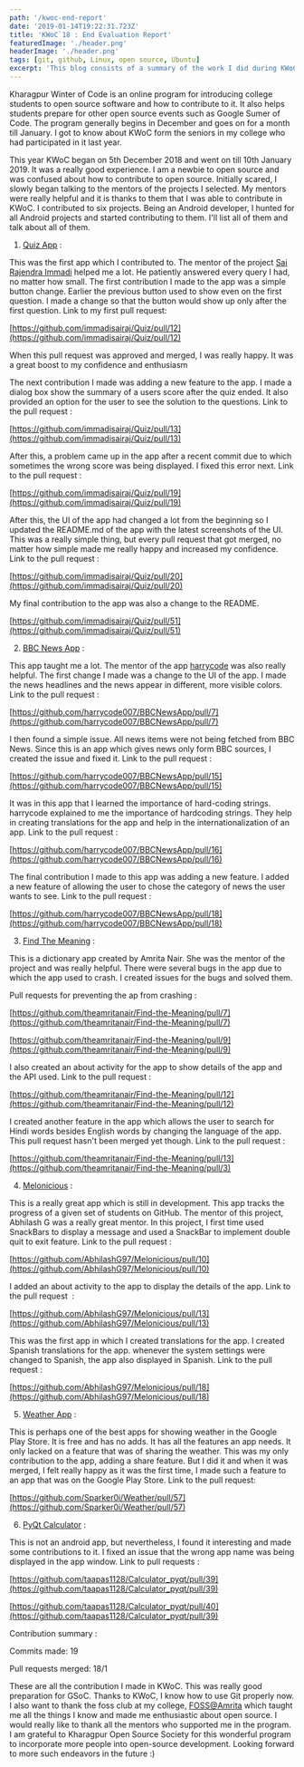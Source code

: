 ```yaml
---
path: '/kwoc-end-report'
date: '2019-01-14T19:22:31.723Z'
title: 'KWoC`18 : End Evaluation Report'
featuredImage: './header.png'
headerImage: './header.png'
tags: [git, github, Linux, open source, Ubuntu]
excerpt: 'This blog consists of a summary of the work I did during KWoC`18'
---
```


Kharagpur Winter of Code is an online program for introducing college students to open source software and how to contribute to it. It also helps students prepare for other open source events such as Google Sumer of Code. The program generally begins in December and goes on for a month till January. I got to know about KWoC form the seniors in my college who had participated in it last year.

This year KWoC began on 5th December 2018 and went on till 10th January 2019. It was a really good experience. I am a newbie to open source and was confused about how to contribute to open source. Initially scared, I slowly began talking to the mentors of the projects I selected. My mentors were really helpful and it is thanks to them that I was able to contribute in KWoC. I contributed to six projects. Being an Android developer, I hunted for all Android projects and started contributing to them. I'll list all of them and talk about all of them.

1) [Quiz App](https://github.com/immadisairaj/Quiz) :

This was the first app which I contributed to. The mentor of the project [Sai Rajendra Immadi](https://www.facebook.com/immadisairaj) helped me a lot. He patiently answered every query I had, no matter how small. The first contribution I made to the app was a simple button change. Earlier the previous button used to show even on the first question. I made a change so that the button would show up only after the first question. Link to my first pull request:

[https://github.com/immadisairaj/Quiz/pull/12](https://github.com/immadisairaj/Quiz/pull/12)

When this pull request was approved and merged, I was really happy. It was a great boost to my confidence and enthusiasm

The next contribution I made was adding a new feature to the app. I made a dialog box show the summary of a users score after the quiz ended. It also provided an option for the user to see the solution to the questions. Link to the pull request :

[https://github.com/immadisairaj/Quiz/pull/13](https://github.com/immadisairaj/Quiz/pull/13)

After this, a problem came up in the app after a recent commit due to which sometimes the wrong score was being displayed. I fixed this error next. Link to the pull request :

[https://github.com/immadisairaj/Quiz/pull/19](https://github.com/immadisairaj/Quiz/pull/19)

After this, the UI of the app had changed a lot from the beginning so I updated the README.md of the app with the latest screenshots of the UI. This was a really simple thing, but every pull request that got merged, no matter how simple made me really happy and increased my confidence. Link to the pull request :

[https://github.com/immadisairaj/Quiz/pull/20](https://github.com/immadisairaj/Quiz/pull/20)

My final contribution to the app was also a change to the README.

[https://github.com/immadisairaj/Quiz/pull/51](https://github.com/immadisairaj/Quiz/pull/51)

2) [BBC News App](https://github.com/harrycode007/BBCNewsApp) :

This app taught me a lot. The mentor of the app [harrycode](https://github.com/harrycode007) was also really helpful. The first change I made was a change to the UI of the app. I made the news headlines and the news appear in different, more visible colors. Link to the pull request :

[https://github.com/harrycode007/BBCNewsApp/pull/7](https://github.com/harrycode007/BBCNewsApp/pull/7)

I then found a simple issue. All news items were not being fetched from BBC News. Since this is an app which gives news only form BBC sources, I created the issue and fixed it. Link to the pull request :

[https://github.com/harrycode007/BBCNewsApp/pull/15](https://github.com/harrycode007/BBCNewsApp/pull/15)

It was in this app that I learned the importance of hard-coding strings. harrycode explained to me the importance of hardcoding strings. They help in creating translations for the app and help in the internationalization of an app. Link to the pull request :

[https://github.com/harrycode007/BBCNewsApp/pull/16](https://github.com/harrycode007/BBCNewsApp/pull/16)

The final contribution I made to this app was adding a new feature. I added a new feature of allowing the user to chose the category of news the user wants to see. Link to the pull request :

[https://github.com/harrycode007/BBCNewsApp/pull/18](https://github.com/harrycode007/BBCNewsApp/pull/18)

3) [Find The Meaning](https://github.com/theamritanair/Find-the-Meaning) :

This is a dictionary app created by Amrita Nair. She was the mentor of the project and was really helpful. There were several bugs in the app due to which the app used to crash. I created issues for the bugs and solved them.

Pull requests for preventing the ap from crashing :

[https://github.com/theamritanair/Find-the-Meaning/pull/7](https://github.com/theamritanair/Find-the-Meaning/pull/7)

[https://github.com/theamritanair/Find-the-Meaning/pull/9](https://github.com/theamritanair/Find-the-Meaning/pull/9)

I also created an about activity for the app to show details of the app and the API used. Link to the pull request :

[https://github.com/theamritanair/Find-the-Meaning/pull/12](https://github.com/theamritanair/Find-the-Meaning/pull/12)

I created another feature in the app which allows the user to search for Hindi words besides English words by changing the language of the app. This pull request hasn't been merged yet though. Link to the pull request :

[https://github.com/theamritanair/Find-the-Meaning/pull/13](https://github.com/theamritanair/Find-the-Meaning/pull/3)

4) [Melonicious](https://github.com/AbhilashG97/Melonicious) :

This is a really great app which is still in development. This app tracks the progress of a given set of students on GitHub. The mentor of this project, Abhilash G was a really great mentor. In this project, I first time used SnackBars to display a message and used a SnackBar to implement double quit to exit feature. Link to the pull request :

[https://github.com/AbhilashG97/Melonicious/pull/10](https://github.com/AbhilashG97/Melonicious/pull/10)

I added an about activity to the app to display the details of the app. Link to the pull request  :

[https://github.com/AbhilashG97/Melonicious/pull/13](https://github.com/AbhilashG97/Melonicious/pull/13)

This was the first app in which I created translations for the app. I created Spanish translations for the app. whenever the system settings were changed to Spanish, the app also displayed in Spanish. Link to the pull request :

[https://github.com/AbhilashG97/Melonicious/pull/18](https://github.com/AbhilashG97/Melonicious/pull/18)

5) [Weather App](https://github.com/Sparker0i/Weather) :

This is perhaps one of the best apps for showing weather in the Google Play Store. It is free and has no adds. It has all the features an app needs. It only lacked on a feature that was of sharing the weather. This was my only contribution to the app, adding a share feature. But I did it and when it was merged, I felt really happy as it was the first time, I made such a feature to an app that was on the Google Play Store. Link to the pull request:

[https://github.com/Sparker0i/Weather/pull/57](https://github.com/Sparker0i/Weather/pull/57)

6) [PyQt Calculator](https://github.com/taapas1128/Calculator_pyqt) :

This is not an android app, but nevertheless, I found it interesting and made some contributions to it. I fixed an issue that the wrong app name was being displayed in the app window. Link to pull requests :

[https://github.com/taapas1128/Calculator_pyqt/pull/39](https://github.com/taapas1128/Calculator_pyqt/pull/39)

[https://github.com/taapas1128/Calculator_pyqt/pull/40](https://github.com/taapas1128/Calculator_pyqt/pull/39)

Contribution summary :

Commits made: 19

Pull requests merged: 18/1

These are all the contribution I made in KWoC. This was really good preparation for GSoC. Thanks to KWoC, I know how to use Git properly now. I also want to thank the foss club at my college, [FOSS@Amrita](https://amfoss.in/) which taught me all the things I know and made me enthusiastic about open source. I would really like to thank all the mentors who supported me in the program. I am grateful to Kharagpur Open Source Society for this wonderful program to incorporate more people into open-source development. Looking forward to more such endeavors in the future :)